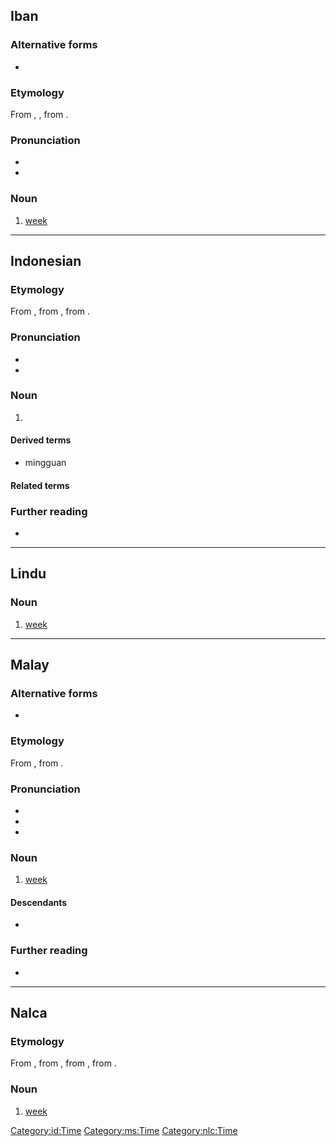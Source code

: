 {{also|Minggu}}
==Iban==

===Alternative forms===
* {{l|ms|Minggu}}

===Etymology===
From {{bor|iba|ms|minggu}}, {{bor|iba|pt|domingo||Sunday}}, from {{der|iba|la|dominīcus}}.

===Pronunciation===
* {{IPA|iba|[miŋɡu]}}
* {{rhymes|iba|iŋɡu|ɡu|u}}

===Noun===
{{head|iba|noun}}

# [[week]] {{gloss|period of seven days}}

----

==Indonesian==

===Etymology===
From {{inh|id|ms|minggu}}, from {{der|id|pt|domingo||Sunday}}, from {{der|id|la|dominīcus}}.

===Pronunciation===
* {{IPA|id|[ˈmɪŋɡu]}}
* {{hyphenation|id|ming|gu}}

===Noun===
{{id-noun|pl=minggu-minggu}}

# {{l|en|week}} {{gloss|period of seven days}}
#: {{syn|id|pekan}}

====Derived terms====
*mingguan

====Related terms====
{{rel4|id|
| Minggu
|}}

===Further reading===
* {{R:KBBI Daring}}

[[Category:id:Time]]

----

==Lindu==

===Noun===
{{head|klw|noun}}

# [[week]] {{gloss|period of seven days}}

----

==Malay==

===Alternative forms===
* {{l|ms|Minggu}}

===Etymology===
From {{bor|ms|pt|domingo||Sunday}}, from {{der|ms|la|dominīcus}}.

===Pronunciation===
* {{IPA|ms|[miŋɡu]}}
* {{rhymes|ms|iŋɡu|ɡu|u}}
* {{audio|ms|Ms-MY-minggu.ogg|Audio (MY)}}

===Noun===
{{ms-noun|j=ميڠݢو}}

# [[week]] {{gloss|period of seven days}}

====Descendants====
* {{desc|id|minggu}}

===Further reading===
* {{R:PRPM}}

[[Category:ms:Time]]

----

==Nalca==

===Etymology===
From {{bor|nlc|id|minggu}}, from {{der|nlc|ms|minggu}}, from {{der|nlc|pt|domingo||Sunday}}, from {{der|nlc|la|dominīcus}}.

===Noun===
{{head|nlc|noun}}

# [[week]] {{gloss|period of seven days}}

[[Category:nlc:Time]]